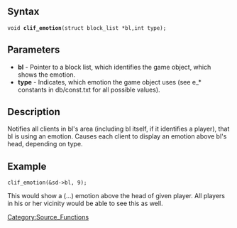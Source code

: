 ==Syntax==
 void '''clif_emotion'''(struct block_list *bl,int type);

==Parameters==
* '''bl''' - Pointer to a block list, which identifies the game object, which shows the emotion.
* '''type''' - Indicates, which emotion the game object uses (see e_* constants in db/const.txt for all possible values).

==Description==
Notifies all clients in bl's area (including bl itself, if it identifies a player), that bl is using an emotion. Causes each client to display an emotion above bl's head, depending on type.

==Example==
 clif_emotion(&sd->bl, 9);
This would show a (...) emotion above the head of given player. All players in his or her vicinity would be able to see this as well.

[[Category:Source_Functions]]
